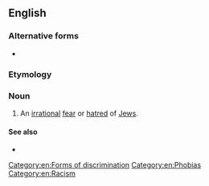 {{also|judeophobia}}
==English==
{{wikipedia}}

===Alternative forms===
* {{l|en|judeophobia}}

===Etymology===
{{confix|Judeo|phobia|lang=en}}

===Noun===
{{head|en|noun}}

# An [[irrational]] [[fear]] or [[hatred]] of [[Jew]]s.

====See also====
* {{l|en|anti-Semitism}}

[[Category:en:Forms of discrimination]]
[[Category:en:Phobias]]
[[Category:en:Racism]]